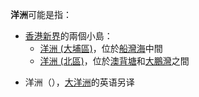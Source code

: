 '''洋洲'''可能是指：
*[[香港|香港]][[新界|新界]]的兩個小島：
**[[洋洲_(大埔區)|洋洲 (大埔區)]]，位於[[船灣海|船灣海]]中間
**[[洋洲_(北區)|洋洲 (北區)]]，位於[[澳背塘|澳背塘]]和[[大鵬灣_(南海)|大鵬灣]]之間

*洋洲（{{lang-en|Oceania}}），[[大洋洲|大洋洲]]的英语另译

{{disambig|Y|Cat=二字中国地名消歧义}}